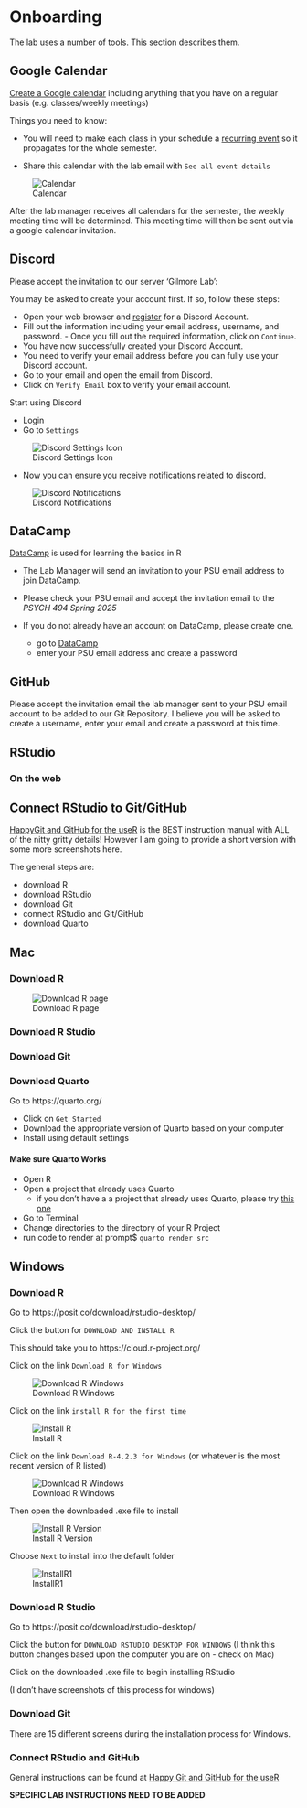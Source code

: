 # Onboarding

The lab uses a number of tools.
This section describes them.

<!-- ## Asana {-} -->

<!-- [Asana](https://asana.com/) is used for task management in the lab. -->

<!-- ![Asana01](include/img/asana-01.png){width=50% fig-align=left} -->

<!-- Sign up for an account -->

<!--   - Go to the [Log in page](https://app.asana.com/-/login)  -->
<!--   - Pick `Sign Up` at the bottom of the window -->

<!-- ![Asana02](include/img/asana-02.png){width=50% fig-align=left} -->

<!--   - `Email` the lab manager with your name associated email address so they may add you to the Gilmore Lab space -->

## Google Calendar {-}

[Create a Google calendar](https://support.google.com/calendar/answer/37095#) including anything that you have on a regular basis (e.g. classes/weekly meetings)

Things you need to know:

- You will need to make each class in your schedule a [recurring event](https://support.google.com/calendar/answer/37115?co=GENIE.Platform%3DDesktop&hl=en) so it propagates for the whole semester.

- Share this calendar with the lab email with `See all event details`

![Calendar](include/img/google-calendar_01.png)

After the lab manager receives all calendars for the semester, the weekly meeting time will be determined. This meeting time will then be sent out via a google calendar invitation.

## Discord {-} 

Please accept the invitation to our server 'Gilmore Lab': 

You may be asked to create your account first. If so, follow these steps:

 - Open your web browser and [register](https://discordapp.com/register) for a Discord Account. 
 - Fill out the information including your email address, username, and password. - Once you fill out the required information, click on `Continue`. 
 - You have now successfully created your Discord Account. 
 - You need to verify your email address before you can fully use your Discord account.
 - Go to your email and open the email from Discord. 
 - Click on `Verify Email` box to verify your email account.

Start using Discord

 - Login
 - Go to `Settings`
 
![Discord Settings Icon](include/img/discord-settings.png)

 - Now you can ensure you receive notifications related to discord.

![Discord Notifications](include/img/discord-notifications.png)

## DataCamp {-}

[DataCamp](https://www.datacamp.com/) is used for learning the basics in R

- The Lab Manager will send an invitation to your PSU email address to join DataCamp.

- Please check your PSU email and accept the invitation email to the *PSYCH 494 Spring 2025*

- If you do not already have an account on DataCamp, please create one.
  - go to [DataCamp](https://www.datacamp.com/)
  - enter your PSU email address and create a password



## GitHub {-}

Please accept the invitation email the lab manager sent to your PSU email account to be added to our Git Repository. I believe you will be asked to create a username, enter your email and create a password at this time.

## RStudio {-}

### On the web {-}

## Connect RStudio to Git/GitHub {-}

[HappyGit and GitHub for the useR](https://happygitwithr.com/index.html) is the BEST instruction manual with ALL of the nitty gritty details! However I am going to provide a short version with some more screenshots here.

The general steps are:  

 - download R
 - download RStudio
 - download Git
 - connect RStudio and Git/GitHub
 - download Quarto

## Mac {-}

### Download R {-}

![Download R page](include/img/R-RStudio-install.png)

### Download R Studio {-}

### Download Git {-}

### Download Quarto {-}

Go to https://quarto.org/

 - Click on `Get Started`
 - Download the appropriate version of Quarto based on your computer
 - Install using default settings
 
#### Make sure Quarto Works  {-}

 - Open R
 - Open a project that already uses Quarto
    - if you don't have a a project that already uses Quarto, please try [this one](insert link)
 - Go to Terminal
 - Change directories to the directory of your R Project
 - run code to render at prompt$ `quarto render src`

## Windows {-}

### Download R {-}

Go to https://posit.co/download/rstudio-desktop/

Click the button for `DOWNLOAD AND INSTALL R`

This should take you to https://cloud.r-project.org/

Click on the link `Download R for Windows`

![Download R Windows](include/img/RforWindows.jpg)

Click on the link `install R for the first time`

![Install R](include/img/R-RStudio-install.png)

Click on the link `Download R-4.2.3 for Windows` (or whatever is the most recent version of R listed)

![Download R Windows](include/img/RdownloadWin.jpg)

Then open the downloaded .exe file to install

![Install R Version](include/img/InstallVerR.jpg)

Choose `Next` to install into the default folder

![InstallR1](include/img/InstallR1.jpg)

### Download R Studio {-}

Go to https://posit.co/download/rstudio-desktop/

Click the button for `DOWNLOAD RSTUDIO DESKTOP FOR WINDOWS`
(I think this button changes based upon the computer you are on - check on Mac)


Click on the downloaded .exe file to begin installing RStudio

(I don't have screenshots of this process for windows)

### Download Git {-}

There are 15 different screens during the installation process for Windows. 

### Connect RStudio and GitHub {-}

General instructions can be found at [Happy Git and GitHub for the useR](https://happygitwithr.com/)

**SPECIFIC LAB INSTRUCTIONS NEED TO BE ADDED**